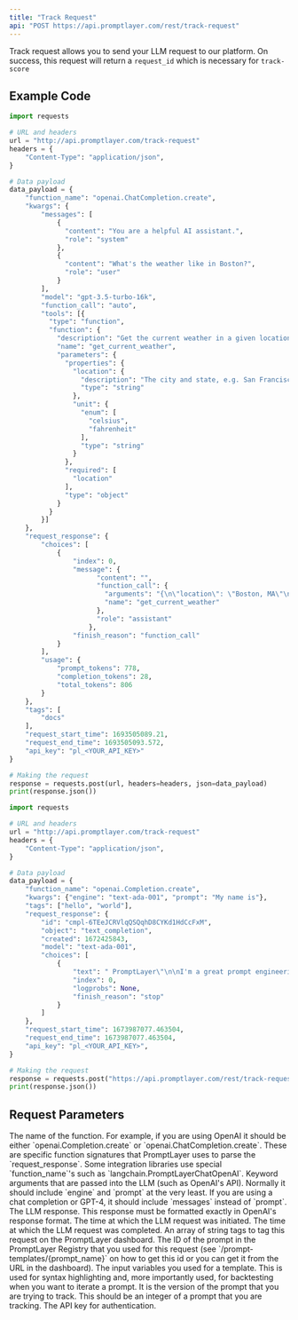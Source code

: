 ```yaml
---
title: "Track Request"
api: "POST https://api.promptlayer.com/rest/track-request"
---
```


Track request allows you to send your LLM request to our platform. On success, this request will return a `request_id` which is necessary for `track-score`

## Example Code

<CodeGroup>

```python Chat
import requests

# URL and headers
url = "http://api.promptlayer.com/track-request"
headers = {
    "Content-Type": "application/json",
}

# Data payload
data_payload = {
    "function_name": "openai.ChatCompletion.create",
    "kwargs": {
        "messages": [
            {
              "content": "You are a helpful AI assistant.",
              "role": "system"
            },
            {
              "content": "What's the weather like in Boston?",
              "role": "user"
            }
        ],
        "model": "gpt-3.5-turbo-16k",
        "function_call": "auto",
        "tools": [{
          "type": "function",
          "function": {
            "description": "Get the current weather in a given location",
            "name": "get_current_weather",
            "parameters": {
              "properties": {
                "location": {
                  "description": "The city and state, e.g. San Francisco, CA",
                  "type": "string"
                },
                "unit": {
                  "enum": [
                    "celsius",
                    "fahrenheit"
                  ],
                  "type": "string"
                }
              },
              "required": [
                "location"
              ],
              "type": "object"
            }
          }
        }]
    },
    "request_response": {
        "choices": [
            {
                "index": 0,
                "message": {
                      "content": "",
                      "function_call": {
                        "arguments": "{\n\"location\": \"Boston, MA\"\n}",
                        "name": "get_current_weather"
                      },
                      "role": "assistant"
                    },
                "finish_reason": "function_call"
            }
        ],
        "usage": {
            "prompt_tokens": 778,
            "completion_tokens": 28,
            "total_tokens": 806
        }
    },
    "tags": [
        "docs"
    ],
    "request_start_time": 1693505089.21,
    "request_end_time": 1693505093.572,
    "api_key": "pl_<YOUR_API_KEY>"
}

# Making the request
response = requests.post(url, headers=headers, json=data_payload)
print(response.json())
```

```python Completion
import requests

# URL and headers
url = "http://api.promptlayer.com/track-request"
headers = {
    "Content-Type": "application/json",
}

# Data payload
data_payload = {
    "function_name": "openai.Completion.create",
    "kwargs": {"engine": "text-ada-001", "prompt": "My name is"},
    "tags": ["hello", "world"],
    "request_response": {
        "id": "cmpl-6TEeJCRVlqQSQqhD8CYKd1HdCcFxM", 
        "object": "text_completion", 
        "created": 1672425843, 
        "model": "text-ada-001", 
        "choices": [
            {
                "text": " PromptLayer\"\n\nI'm a great prompt engineering tool.", 
                "index": 0, 
                "logprobs": None, 
                "finish_reason": "stop"
            }
        ]
    },
    "request_start_time": 1673987077.463504,
    "request_end_time": 1673987077.463504,
    "api_key": "pl_<YOUR_API_KEY>",
}

# Making the request
response = requests.post("https://api.promptlayer.com/rest/track-request", json=data_payload)
print(response.json())
```

</CodeGroup>

## Request Parameters
<ParamField body="function_name" type="string">
    The name of the function. For example, if you are using OpenAI it should be either `openai.Completion.create` or `openai.ChatCompletion.create`. These are specific function signatures that PromptLayer uses to parse the `request_response`. Some integration libraries use special `function_name`'s such as `langchain.PromptLayerChatOpenAI`.
</ParamField>
<ParamField body="kwargs" type="object">
    Keyword arguments that are passed into the LLM (such as OpenAI's API). Normally it should include `engine` and `prompt` at the very least. If you are using a chat completion or GPT-4, it should include `messages` instead of `prompt`.
</ParamField>
<ParamField body="request_response" type="object">
    The LLM response. This response must be formatted exactly in OpenAI's response format.
</ParamField>
<ParamField body="request_start_time" type="integer">
    The time at which the LLM request was initiated.
</ParamField>
<ParamField body="request_end_time" type="integer">
    The time at which the LLM request was completed.
</ParamField>
<ParamField body="tags" type="array" optional="true">
    An array of string tags to tag this request on the PromptLayer dashboard.
</ParamField>
<ParamField body="prompt_id" type="string" optional="true">
    The ID of the prompt in the PromptLayer Registry that you used for this request (see `/prompt-templates/{prompt_name}` on how to get this id or you can get it from the URL in the dashboard).
</ParamField>
<ParamField body="prompt_input_variables" type="object" optional="true">
    The input variables you used for a template. This is used for syntax highlighting and, more importantly used, for backtesting when you want to iterate a prompt.
</ParamField>
<ParamField body="prompt_version" type="integer" optional="true">
    It is the version of the prompt that you are trying to track. This should be an integer of a prompt that you are tracking.
</ParamField>
<ParamField body="api_key" type="string">
    The API key for authentication.
</ParamField>
